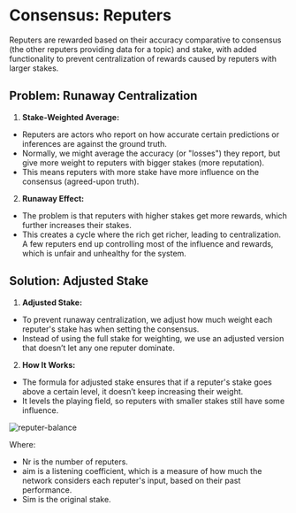 # Consensus: Reputers

Reputers are rewarded based on their accuracy comparative to consensus (the other reputers providing data for a topic) and stake, with added functionality to prevent centralization of rewards caused by reputers with larger stakes.

## Problem: Runaway Centralization
1. **Stake-Weighted Average:**
- Reputers are actors who report on how accurate certain predictions or inferences are against the ground truth.
- Normally, we might average the accuracy (or "losses") they report, but give more weight to reputers with bigger stakes (more reputation).
- This means reputers with more stake have more influence on the consensus (agreed-upon truth).
2. **Runaway Effect:**
- The problem is that reputers with higher stakes get more rewards, which further increases their stakes.
- This creates a cycle where the rich get richer, leading to centralization. A few reputers end up controlling most of the influence and rewards, which is unfair and unhealthy for the system.

## Solution: Adjusted Stake
1. **Adjusted Stake:**
- To prevent runaway centralization, we adjust how much weight each reputer's stake has when setting the consensus.
- Instead of using the full stake for weighting, we use an adjusted version that doesn’t let any one reputer dominate.
2. **How It Works:**
- The formula for adjusted stake ensures that if a reputer's stake goes above a certain level, it doesn’t keep increasing their weight.
- It levels the playing field, so reputers with smaller stakes still have some influence.

![reputer-balance](/reputer-balance.png)

Where:
- Nr​ is the number of reputers.
- aim is a listening coefficient, which is a measure of how much the network considers each reputer's input, based on their past performance.
- Sim​ is the original stake.